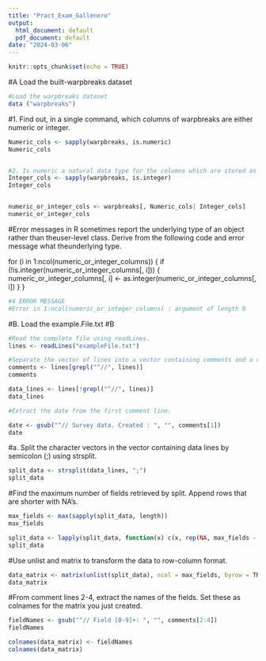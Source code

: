 ```yaml
---
title: "Pract_Exam_Gallenero"
output:
  html_document: default
  pdf_document: default
date: "2024-03-06"
---
```


```r
knitr::opts_chunk$set(echo = TRUE)
```

#A Load the built-warpbreaks dataset
```r
#Load the warpbreaks dataset
data ("warpbreaks")
```

#1. Find out, in a single command, which columns of warpbreaks are either numeric or integer.
```r
Numeric_cols <- sapply(warpbreaks, is.numeric)
Numeric_cols


#2. Is numeric a natural data type for the columns which are stored as such? Convert tointeger when necessary.
Integer_cols <- sapply(warpbreaks, is.integer)
Integer_cols


numeric_or_integer_cols <- warpbreaks[, Numeric_cols| Integer_cols]
numeric_or_integer_cols
```


#Error messages in R sometimes report the underlying type of an object rather than theuser-level class. Derive from the following code and error message what theunderlying type.

for (i in 1:ncol(numeric_or_integer_columns)) {
  if (!is.integer(numeric_or_integer_columns[, i])) {
    numeric_or_integer_columns[, i] <- as.integer(numeric_or_integer_columns[, i])
  }
}
```r
#4 ERROR MESSAGE
#Error in 1:ncol(numeric_or_integer_columns) : argument of length 0
```


#B. Load the example.File.txt
#B
```r
#Read the complete file using readLines.
lines <- readLines("exampleFile.txt")

#Separate the vector of lines into a vector containing comments and a vector containing the data. Hint: use grepl.
comments <- lines[grepl("^//", lines)]
comments

data_lines <- lines[!grepl("^//", lines)]
data_lines

#Extract the date from the first comment line.

date <- gsub("^// Survey data. Created : ", "", comments[1])
date
```
#a. Split the character vectors in the vector containing data lines by semicolon (;) using strsplit.
```r
split_data <- strsplit(data_lines, ";")
split_data
```
#Find the maximum number of fields retrieved by split. Append rows that are shorter with NA's.
```r

max_fields <- max(sapply(split_data, length))
max_fields

split_data <- lapply(split_data, function(x) c(x, rep(NA, max_fields - length(x))))
split_data
```
#Use unlist and matrix to transform the data to row-column format.
```r
data_matrix <- matrix(unlist(split_data), ncol = max_fields, byrow = TRUE)
data_matrix
```
#From comment lines 2-4, extract the names of the fields. Set these as colnames for the matrix you just created.
```r
fieldNames <- gsub("^// Field [0-9]+: ", "", comments[2:4])
fieldNames

colnames(data_matrix) <- fieldNames
colnames(data_matrix)
```
